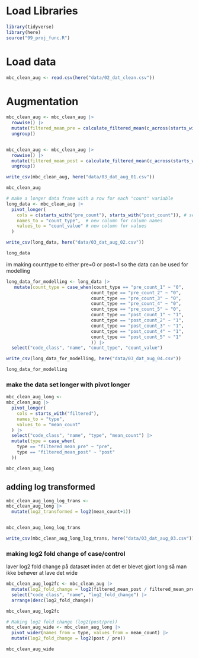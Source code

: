 # Load Libraries

```r
library(tidyverse)
library(here)
source("99_proj_func.R")
```

# Load data

```r
mbc_clean_aug <- read.csv(here("data/02_dat_clean.csv"))
```

# Augmentation

```r
mbc_clean_aug <- mbc_clean_aug |> 
  rowwise() |> 
  mutate(filtered_mean_pre = calculate_filtered_mean(c_across(starts_with("pre_count")))) |> 
  ungroup()


mbc_clean_aug <- mbc_clean_aug |> 
  rowwise() |> 
  mutate(filtered_mean_post = calculate_filtered_mean(c_across(starts_with("post_count")))) |> 
  ungroup()

write_csv(mbc_clean_aug, here("data/03_dat_aug_01.csv"))

mbc_clean_aug
```

```r
# make a longer data frame with a row for each "count" variable
long_data <- mbc_clean_aug |> 
  pivot_longer(
    cols = c(starts_with("pre_count"), starts_with("post_count")), # select count columns
    names_to = "count_type",  # new column for column names
    values_to = "count_value" # new column for values
  ) 

write_csv(long_data, here("data/03_dat_aug_02.csv"))

long_data
```

im making counttype to either pre=0 or post=1 so the data can be used for modelling

```r
long_data_for_modelling <- long_data |> 
   mutate(count_type = case_when(count_type == "pre_count_1" ~ "0",
                                count_type == "pre_count_2" ~ "0",
                                count_type == "pre_count_3" ~ "0",
                                count_type == "pre_count_4" ~ "0",
                                count_type == "pre_count_5" ~ "0",
                                count_type == "post_count_1" ~ "1",
                                count_type == "post_count_2" ~ "1",
                                count_type == "post_count_3" ~ "1",
                                count_type == "post_count_4" ~ "1",
                                count_type == "post_count_5" ~ "1"
                                )) |> 
  select("code_class", "name", "count_type", "count_value")

write_csv(long_data_for_modelling, here("data/03_dat_aug_04.csv"))

long_data_for_modelling

```

### make the data set longer with pivot longer

```r

mbc_clean_aug_long <- 
mbc_clean_aug |> 
  pivot_longer(
    cols = starts_with("filtered"),
    names_to = "type",
    values_to = "mean_count"
  ) |> 
  select("code_class", "name", "type", "mean_count") |> 
  mutate(type = case_when(
    type == "filtered_mean_pre" ~ "pre",
    type == "filtered_mean_post" ~ "post"
  ))

mbc_clean_aug_long
```

## adding log transformed

```r
mbc_clean_aug_long_log_trans <- 
mbc_clean_aug_long |> 
  mutate(log2_transformed = log2(mean_count+1))


mbc_clean_aug_long_log_trans

write_csv(mbc_clean_aug_long_log_trans, here("data/03_dat_aug_03.csv"))
```

### making log2 fold change of case/control

laver log2 fold change på datasæt inden at det er blevet gjort long så man ikke behøver at lave det wide

```r
mbc_clean_aug_log2fc <- mbc_clean_aug |> 
  mutate(log2_fold_change = log2(filtered_mean_post / filtered_mean_pre)) |> 
  select("code_class", "name", "log2_fold_change") |> 
  arrange(desc(log2_fold_change))

mbc_clean_aug_log2fc

```

```r
# Making log2 fold change (log2(post/pre))
mbc_clean_aug_wide <- mbc_clean_aug_long |> 
  pivot_wider(names_from = type, values_from = mean_count) |> 
  mutate(log2_fold_change = log2(post / pre))

mbc_clean_aug_wide
```
